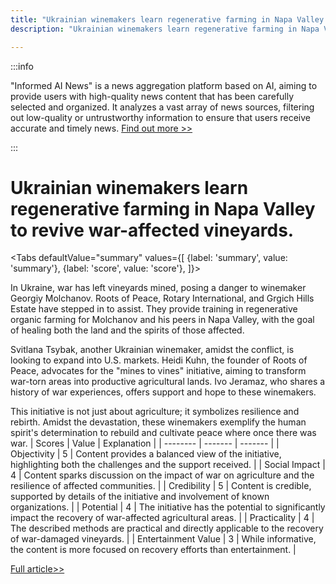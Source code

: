 ```yaml
---
title: "Ukrainian winemakers learn regenerative farming in Napa Valley to revive war-affected vineyards."
description: "Ukrainian winemakers learn regenerative farming in Napa Valley to revive war-affected vineyards."

---
```



:::info

"Informed AI News" is a news aggregation platform based on AI, aiming to provide users with high-quality news content that has been carefully selected and organized. It analyzes a vast array of news sources, filtering out low-quality or untrustworthy information to ensure that users receive accurate and timely news.  [Find out more >>](/)

:::

# Ukrainian winemakers learn regenerative farming in Napa Valley to revive war-affected vineyards.


<Tabs
	defaultValue="summary"
	values={[
	{label: 'summary', value: 'summary'},
	{label: 'score', value: 'score'},
]}>
<TabItem value="summary">


In Ukraine, war has left vineyards mined, posing a danger to winemaker Georgiy Molchanov. Roots of Peace, Rotary International, and Grgich Hills Estate have stepped in to assist. They provide training in regenerative organic farming for Molchanov and his peers in Napa Valley, with the goal of healing both the land and the spirits of those affected.

Svitlana Tsybak, another Ukrainian winemaker, amidst the conflict, is looking to expand into U.S. markets. Heidi Kuhn, the founder of Roots of Peace, advocates for the "mines to vines" initiative, aiming to transform war-torn areas into productive agricultural lands. Ivo Jeramaz, who shares a history of war experiences, offers support and hope to these winemakers.

This initiative is not just about agriculture; it symbolizes resilience and rebirth. Amidst the devastation, these winemakers exemplify the human spirit's determination to rebuild and cultivate peace where once there was war.
</TabItem>
<TabItem value="score">
	| Scores     | Value   | Explanation |
	| -------- | ------- | ------- |
	| Objectivity  | 5    | Content provides a balanced view of the initiative, highlighting both the challenges and the support received.    |
	| Social Impact | 4     | Content sparks discussion on the impact of war on agriculture and the resilience of affected communities.    |
	| Credibility    | 5    | Content is credible, supported by details of the initiative and involvement of known organizations.    |
	| Potential    | 4    | The initiative has the potential to significantly impact the recovery of war-affected agricultural areas.    |
	| Practicality    | 4    | The described methods are practical and directly applicable to the recovery of war-damaged vineyards.    |
	| Entertainment Value    | 3    | While informative, the content is more focused on recovery efforts than entertainment.    |
</TabItem>
</Tabs>

[Full article>>](https://apnews.com/article/ukrainians-napa-california-wine-war-vintner-62e384804c2f6207036d0854b9433758)
